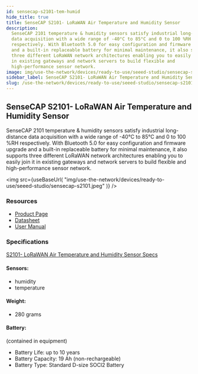 ```yaml
---
id: sensecap-s2101-tem-humid
hide_title: true
title: SenseCAP S2101- LoRaWAN Air Temperature and Humidity Sensor
description:
  SenseCAP 2101 temperature & humidity sensors satisfy industrial long-distance
  data acquisition with a wide range of -40°C to 85°C and 0 to 100 %RH
  respectively. With Bluetooth 5.0 for easy configuration and firmware upgrade
  and a built-in replaceable battery for minimal maintenance, it also supports
  three different LoRaWAN network architectures enabling you to easily join it
  in existing gateways and network servers to build flexible and
  high-performance sensor network.
image: img/use-the-network/devices/ready-to-use/seeed-studio/sensecap-s2101.jpeg
sidebar_label: SenseCAP S2101- LoRaWAN Air Temperature and Humidity Sensor
slug: /use-the-network/devices/ready-to-use/seeed-studio/sensecap-s2101-tem-humid
---
```



## SenseCAP S2101- LoRaWAN Air Temperature and Humidity Sensor

SenseCAP 2101 temperature & humidity sensors satisfy industrial long-distance
data acquisition with a wide range of -40°C to 85°C and 0 to 100 %RH
respectively. With Bluetooth 5.0 for easy configuration and firmware upgrade and
a built-in replaceable battery for minimal maintenance, it also supports three
different LoRaWAN network architectures enabling you to easily join it in
existing gateways and network servers to build flexible and high-performance
sensor network.

<img
  src={useBaseUrl(
    "img/use-the-network/devices/ready-to-use/seeed-studio/sensecap-s2101.jpeg"
  )}
/>

### Resources

- [Product Page](https://www.seeedstudio.com/SenseCAP-S2101-LoRaWAN-Air-Temperature-and-Humidity-Sensor-p-5354.html)
- [Datasheet](https://drive.google.com/file/d/1HfZMCDgKOhgWbJDyBI8cY4T2JVEOh9fF/view?usp=sharing)
- [User Manual](https://drive.google.com/file/d/1Jq9Nigpjzda6mw9a20I6FHBEfS25PdAA/view?usp=sharing)

### Specifications

[S2101- LoRaWAN Air Temperature and Humidity Sensor Specs](https://drive.google.com/file/d/1HfZMCDgKOhgWbJDyBI8cY4T2JVEOh9fF/view)

#### Sensors:

- humidity
- temperature

#### Weight:

- 280 grams

#### Battery:

(contained in equipment)

- Battery Life: up to 10 years
- Battery Capacity: 19 Ah (non-rechargeable)
- Battery Type: Standard D-size SOCl2 Battery
